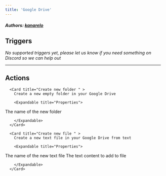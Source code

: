 ```yaml
---
title: 'Google Drive'
---
```


##### Authors: [kanarelo](https://github.com/kanarelo)


## Triggers

*No supported triggers yet, please let us know if you need something on Discord so we can help out* 


---

## Actions


      <Card title="Create new folder " >
        Create a new empty folder in your Google Drive

        <Expandable title="Properties">
          
<ResponseField name="Authentication" required type="Oauth2">

</ResponseField>
            
<ResponseField name="Folder name" required type="Short_text">
The name of the new folder
</ResponseField>
            
<ResponseField name="Parent Folder"  type="Dropdown">

</ResponseField>
              
        </Expandable>
      </Card>
  
      <Card title="Create new file " >
        Create a new text file in your Google Drive from text

        <Expandable title="Properties">
          
<ResponseField name="Authentication" required type="Oauth2">

</ResponseField>
            
<ResponseField name="File name" required type="Short_text">
The name of the new text file
</ResponseField>
            
<ResponseField name="Text" required type="Long_text">
The text content to add to file
</ResponseField>
            
<ResponseField name="Parent Folder"  type="Dropdown">

</ResponseField>
              
        </Expandable>
      </Card>
  
